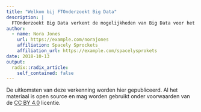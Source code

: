 ```yaml
---
title: "Welkom bij FTOnderzoekt Big Data"
description: |
  FTOnderzoekt Big Data verkent de mogelijkheden van Big Data voor het MKB.
author:
  - name: Nora Jones 
    url: https://example.com/norajones
    affiliation: Spacely Sprockets
    affiliation_url: https://example.com/spacelysprokets
date: 2018-10-13
output:
  radix::radix_article:
    self_contained: false
---
```


De uitkomsten van deze verkenning worden hier gepubliceerd. Al het materiaal is open source en mag worden gebruikt onder voorwaarden van de [CC BY 4.0](https://creativecommons.org/licenses/by/4.0/legalcode.nl) licentie.